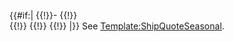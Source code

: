 <includeonly>{{#if:{{{jp|}}}|
{{!}}-
{{!}}[[Seasonal/{{{season}}}|{{{season}}}]]<br />{{Audio|file={{{ship}}} {{{season}}}.ogg}}
{{!}}{{SpanJa|{{{jp|}}}}}
{{!}}{{{en|}}}
{{!}}{{{note|}}}
|}}</includeonly><noinclude>
See [[Template:ShipQuoteSeasonal]].
</noinclude>